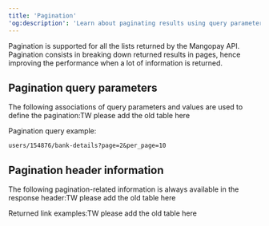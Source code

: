 ```yaml
---
title: 'Pagination'
'og:description': 'Learn about paginating results using query parameters, as well as useful response headers and how to link to individual pages.'
---
```


Pagination is supported for all the lists returned by the Mangopay API. Pagination consists in breaking down returned results in pages, hence improving the performance when a lot of information is returned.  

## Pagination query parameters  

The following associations of query parameters and values are used to define the pagination:TW please add the old table here  

Pagination query example:  

`users/154876/bank-details?page=2&per_page=10`  

## Pagination header information  

The following pagination-related information is always available in the response header:TW please add the old table here  

Returned link examples:TW please add the old table here